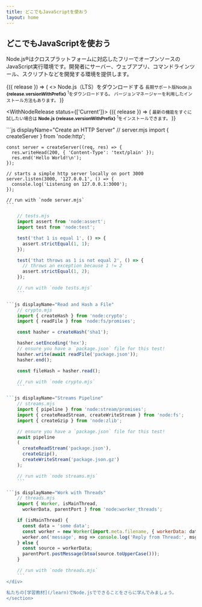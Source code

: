 ```yaml
---
title: どこでもJavaScriptを使おう
layout: home
---
```


<section>
<WithBadge section="index" />

<div>
<h1 className="special">どこでもJavaScriptを使おう</h1>

Node.js®はクロスプラットフォームに対応したフリーでオープンソースのJavaScript実行環境です。開発者にサーバー、ウェブアプリ、コマンドラインツール、スクリプトなどを開発する環境を提供します。
</div>

<div>
<WithNodeRelease status={['LTS']}>
{({ release }) => (
<>
<DownloadButton release={release}>Node.js（LTS）をダウンロードする</DownloadButton>
<small>
長期サポート版Node.js <b>{release.versionWithPrefix}</b>
<sup title="Downloads a Node.js installer for your current platform">1</sup>をダウンロードする。
<Link href="/download">バージョンマネージャー</Link>を利用したインストール方法もあります。
</small>
</>
)}
</WithNodeRelease>

<WithNodeRelease status={['Current']}>
{({ release }) => (
<small>
最新の機能をすぐに試したい場合は
<b>Node.js <DownloadLink release={release}>{release.versionWithPrefix}</DownloadLink></b>
<sup title="Downloads a Node.js installer for your current platform">1</sup>をインストールできます。
</small>
)}
</WithNodeRelease>
</div>
</section>

<section>
<div>
```js displayName="Create an HTTP Server"
    // server.mjs
    import { createServer } from 'node:http';

    const server = createServer((req, res) => {
      res.writeHead(200, { 'Content-Type': 'text/plain' });
      res.end('Hello World!\n');
    });

    // starts a simple http server locally on port 3000
    server.listen(3000, '127.0.0.1', () => {
      console.log('Listening on 127.0.0.1:3000');
    });

    // run with `node server.mjs`
    ```

```js displayName="Write Tests"
    // tests.mjs
    import assert from 'node:assert';
    import test from 'node:test';

    test('that 1 is equal 1', () => {
      assert.strictEqual(1, 1);
    });

    test('that throws as 1 is not equal 2', () => {
      // throws an exception because 1 != 2
      assert.strictEqual(1, 2);
    });

    // run with `node tests.mjs`
    ```

```js displayName="Read and Hash a File"
    // crypto.mjs
    import { createHash } from 'node:crypto';
    import { readFile } from 'node:fs/promises';

    const hasher = createHash('sha1');

    hasher.setEncoding('hex');
    // ensure you have a `package.json` file for this test!
    hasher.write(await readFile('package.json'));
    hasher.end();

    const fileHash = hasher.read();

    // run with `node crypto.mjs`
    ```

```js displayName="Streams Pipeline"
    // streams.mjs
    import { pipeline } from 'node:stream/promises';
    import { createReadStream, createWriteStream } from 'node:fs';
    import { createGzip } from 'node:zlib';

    // ensure you have a `package.json` file for this test!
    await pipeline
    (
      createReadStream('package.json'),
      createGzip(),
      createWriteStream('package.json.gz')
    );

    // run with `node streams.mjs`
    ```

```js displayName="Work with Threads"
    // threads.mjs
    import { Worker, isMainThread,
      workerData, parentPort } from 'node:worker_threads';

    if (isMainThread) {
      const data = 'some data';
      const worker = new Worker(import.meta.filename, { workerData: data });
      worker.on('message', msg => console.log('Reply from Thread:', msg));
    } else {
      const source = workerData;
      parentPort.postMessage(btoa(source.toUpperCase()));
    }

    // run with `node threads.mjs`
    ```
</div>

私たちの[学習教材](/learn)でNode.jsでできることをさらに学んでみましょう。
</section>
